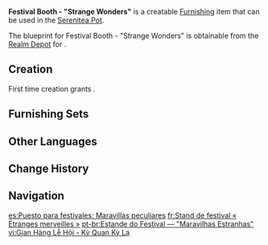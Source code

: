 {{Furnishing Infobox
|id             = 370516
|image          = Item Festival Booth - Strange Wonders.png
|category       = Building
|subcategory    = Free Booth
|quality        = 3
|adeptal_energy = 60
|load           = 785
|reduced_load   = 649
|description    = A hut that can be seen at the Magnificent [[Irodori Festival]]. It is made from the building materials provided by the [[Yashiro Commission]]. The main structure is made of high-quality [[Yumemiru Wood]], and thus is extremely stable and will not shake even if it is accidentally bumped by enthusiastic guests. The hut usually sells special products linked to light novels and souvenirs characteristic of the Irodori Festival, which are quite novel in the eyes of the customers. Hence, it has won the reputation of "House of Strange Wonders."
|mention        = Yashiro Commission
|blueprint      = Realm Depot
}}
'''Festival Booth - "Strange Wonders"''' is a creatable [[Furnishing]] item that can be used in the [[Serenitea Pot]].

The blueprint for Festival Booth - "Strange Wonders" is obtainable from the [[Realm Depot]] for {{Item|Realm Currency|24|x=160}}.

==Creation==
First time creation grants {{Item|Trust|24|x=60}}.
{{Recipe
|type = Creation
|time = 14h
|Yumemiru Wood = 8
|Fabric = 4
|sort = Yumemiru Wood;Fabric
}}

==Furnishing Sets==
{{Craft Usage|type=Furnishing Set}}

==Other Languages==
{{Other Languages
|default_hidden = 1
|en      = Festival Booth - "Strange Wonders"
|zhs     = 祭典展位-「奇奥」
|zhs_rm  = Jìdiǎn Zhǎnwèi - "Qí ào"
|zht     = 祭典展位-「奇奧」
|zht_rm  = Jìdiǎn Zhǎnwèi - "Qí ào"
|ja      = お祭り屋台-「珍奇」
|ja_rm   = O-matsuri Yatai - "Chinki"
|ko      = 축제 부스-「오묘」
|ko_rm   = Chukje Buseu - "Omyo"
|es      = Puesto para festivales: Maravillas peculiares
|fr      = Stand de festival «&nbsp;Étranges merveilles&nbsp;»
|ru      = Праздничная палатка «Необычные чудеса»
|th      = บูธเทศกาล - ลึกลับแปลกประหลาด
|th_rm   = 
|vi      = Gian Hàng Lễ Hội - Kỳ Quan Kỳ Lạ
|de      = Feststand – „Seltsame Wunder“
|id      = Kios Festival - "Keajaiban yang Memukau"
|pt      = Estande do Festival &mdash; "Maravilhas Estranhas"
|tr      = Festival Tezgahı - "Tuhaf Harikalar"
|it      = Banco del Festival Bizzarre meraviglie
}}

==Change History==
{{Change History|2.6}}

==Navigation==
{{Furnishing Navbox|exterior}}

[[es:Puesto para festivales: Maravillas peculiares]]
[[fr:Stand de festival « Étranges merveilles »]]
[[pt-br:Estande do Festival — "Maravilhas Estranhas"]]
[[vi:Gian Hàng Lễ Hội - Kỳ Quan Kỳ Lạ]]